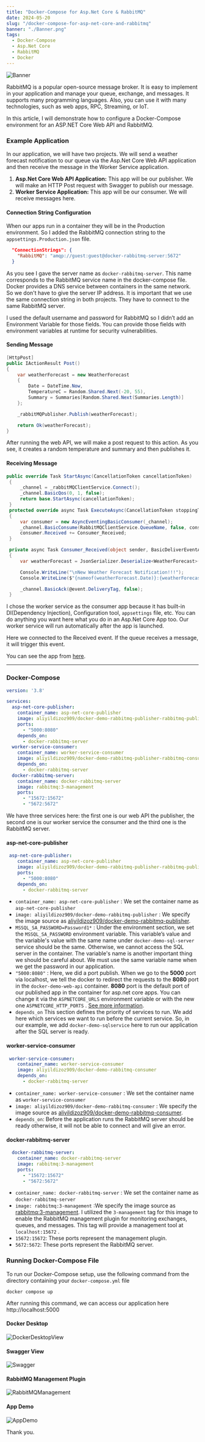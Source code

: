 ```yaml
---
title: "Docker-Compose for Asp.Net Core & RabbitMQ"
date: 2024-05-20
slug: "/docker-compose-for-asp-net-core-and-rabbitmq"
banner: "./Banner.png"
tags:
  - Docker-Compose
  - Asp.Net Core
  - RabbitMQ
  - Docker
---
```


![Banner](./Banner.png)

RabbitMQ is a popular open-source message broker. It is easy to implement in your application and manage your queue, exchange, and messages. It supports many programming languages. Also, you can use it with many technologies, such as web apps, RPC, Streaming, or IoT.

In this article, I will demonstrate how to configure a Docker-Compose environment for an ASP.NET Core Web API and RabbitMQ.

### Example Application
In our application, we will have two projects. We will send a weather forecast notification to our queue via the Asp.Net Core Web API application and then receive the message in the Worker Service application.

1. **Asp.Net Core Web API Application:** This app will be our publisher. We will make an HTTP Post request with Swagger to publish our message.
2. **Worker Service Application:** This app will be our consumer. We will receive messages here.

#### Connection String Configuration
When our apps run in a container they will be in the Production environment. So I added the RabbitMQ connection string to the `appsettings.Production.json` file.

```json
  "ConnectionStrings": {
    "RabbitMQ": "amqp://guest:guest@docker-rabbitmq-server:5672"
  }
```

As you see I gave the server name as `docker-rabbitmq-server`. This name corresponds to the RabbitMQ service name in the docker-compose file. Docker provides a DNS service between containers in the same network. So we don't have to give the server IP address. It is important that we use the same connection string in both projects. They have to connect to the same RabbitMQ server.

I used the default username and password for RabbitMQ so I didn’t add an Environment Variable for those fields. You can provide those fields with environment variables at runtime for security vulnerabilities.

#### Sending Message
```c#
[HttpPost]
public IActionResult Post()
{
    var weatherForecast = new WeatherForecast
    {
        Date = DateTime.Now,
        TemperatureC = Random.Shared.Next(-20, 55),
        Summary = Summaries[Random.Shared.Next(Summaries.Length)]
    };

    _rabbitMQPublisher.Publish(weatherForecast);

    return Ok(weatherForecast);
}
```

After running the web API, we will make a post request to this action. As you see, it creates a random temperature and summary and then publishes it.

#### Receiving Message
```c#
public override Task StartAsync(CancellationToken cancellationToken)
 {
     _channel = _rabbitMQClientService.Connect();
     _channel.BasicQos(0, 1, false);
     return base.StartAsync(cancellationToken);
 }
 protected override async Task ExecuteAsync(CancellationToken stoppingToken)
 {
     var consumer = new AsyncEventingBasicConsumer(_channel);
     _channel.BasicConsume(RabbitMQClientService.QueueName, false, consumer);
     consumer.Received += Consumer_Received;
 }

 private async Task Consumer_Received(object sender, BasicDeliverEventArgs @event)
 {
     var weatherForecast = JsonSerializer.Deserialize<WeatherForecast>(Encoding.UTF8.GetString(@event.Body.ToArray()));

     Console.WriteLine("\nNew Weather Forecast Notification!!!");
     Console.WriteLine($"{nameof(weatherForecast.Date)}:{weatherForecast.Date.ToString("f")} {nameof(weatherForecast.TemperatureF)}:{weatherForecast.TemperatureF} {nameof(weatherForecast.TemperatureC)}:{weatherForecast.TemperatureC} {nameof(weatherForecast.Summary)}:{weatherForecast.Summary}");

     _channel.BasicAck(@event.DeliveryTag, false);
 }
```

I chose the worker service as the consumer app because it has built-in DI(Dependency Injection), Configuration tool, `appsettings` file, etc. You can do anything you want here what you do in an Asp.Net Core App too. Our worker service will run automatically after the app is launched.

Here we connected to the Received event. If the queue receives a message, it will trigger this event.

You can see the app from [here](https://github.com/aliyildizoz/DockerDemo/tree/docker-compose-rabbitmq-demo).

---

### Docker-Compose
```yaml withLineNumbers
version: '3.8'

services:
  asp-net-core-publisher:
    container_name: asp-net-core-publisher
    image: aliyildizoz909/docker-demo-rabbitmq-publisher-rabbitmq-publisher
    ports:
      - "5000:8080"
    depends_on:
      - docker-rabbitmq-server   
  worker-service-consumer:
    container_name: worker-service-consumer
    image: aliyildizoz909/docker-demo-rabbitmq-publisher-rabbitmq-consumer
    depends_on:
      - docker-rabbitmq-server
  docker-rabbitmq-server:
    container_name: docker-rabbitmq-server
    image: rabbitmq:3-management
    ports:
      - "15672:15672"
      - "5672:5672"
```

We have three services here: the first one is our web API the publisher, the second one is our worker service the consumer and the third one is the RabbitMQ server.

#### asp-net-core-publisher
```yaml
 asp-net-core-publisher:
    container_name: asp-net-core-publisher
    image: aliyildizoz909/docker-demo-rabbitmq-publisher-rabbitmq-publisher
    ports:
      - "5000:8080"
    depends_on:
      - docker-rabbitmq-server 
```
* `container_name: asp-net-core-publisher` : We set the container name as `asp-net-core-publisher`
* `image: aliyildizoz909/docker-demo-rabbitmq-publisher` : We specify the image source as [aliyildizoz909/docker-demo-rabbitmq-publisher](https://hub.docker.com/r/aliyildizoz909/docker-demo-rabbitmq-publisher).
* `MSSQL_SA_PASSWORD=Password1*` : Under the environment section, we set the `MSSQL_SA_PASSWORD` environment variable. This variable’s value and the variable's value with the same name under `docker-demo-sql-server` service should be the same. Otherwise, we cannot access the SQL server in the container. The variable's name is another important thing we should be careful about. We must use the same variable name when we get the password in our application.
* `"5000:8080"` : Here, we did a port publish. When we go to the **5000** port via localhost, we tell the docker to redirect the requests to the **8080** port in the `docker-demo-web-api` container. **8080** port is the default port of our published app in the container for asp.net core apps. You can change it via the `ASPNETCORE_URLS` environment variable or with the new one `ASPNETCORE_HTTP_PORTS` . [See more information](https://learn.microsoft.com/en-us/dotnet/core/compatibility/containers/8.0/aspnet-port).
* `depends_on` This section defines the priority of services to run. We add here which services we want to run before the current service. So, in our example, we add `docker-demo-sqlservice` here to run our application after the SQL server is ready.

#### worker-service-consumer
```yaml
 worker-service-consumer:
    container_name: worker-service-consumer
    image: aliyildizoz909/docker-demo-rabbitmq-consumer
    depends_on:
      - docker-rabbitmq-server
```
* `container_name: worker-service-consumer` : We set the container name as `worker-service-consumer`
* `image: aliyildizoz909/docker-demo-rabbitmq-consumer` : We specify the image source as [aliyildizoz909/docker-demo-rabbitmq-consumer](https://hub.docker.com/r/aliyildizoz909/docker-demo-rabbitmq-consumer).
* `depends_on`: Before the application runs the RabbitMQ server should be ready otherwise, it will not be able to connect and will give an error.

#### docker-rabbitmq-server
```yaml
  docker-rabbitmq-server:
    container_name: docker-rabbitmq-server
    image: rabbitmq:3-management
    ports:
      - "15672:15672"
      - "5672:5672"
```

* `container_name: docker-rabbitmq-server` : We set the container name as `docker-rabbitmq-server`
* `image: rabbitmq:3-management` :We specify the image source as [rabbitmq:3-management](https://hub.docker.com/_/rabbitmq). I utilized the `3-management` tag for this image to enable the RabbitMQ management plugin for monitoring exchanges, queues, and messages. This tag will provide a management tool at `localhost:15672` .
* `15672:15672`: These ports represent the management plugin.
* `5672:5672`: These ports represent the RabbitMQ server.

### Running Docker-Compose File
To run our Docker-Compose setup, use the following command from the directory containing your `docker-compose.yml` file
```
docker compose up
```
After running this command, we can access our application here http://localhost:5000

#### Docker Desktop
![DockerDesktopView](./DockerDesktopView.png)

#### Swagger View
![Swagger](./Swagger.png)

#### RabbitMQ Management Plugin
![RabbitMQManagement](./RabbitMQManagement.png)

#### App Demo
![AppDemo](./AppDemo.png)

Thank you.

